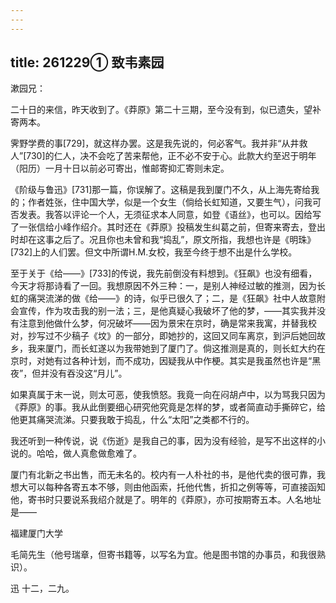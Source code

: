 ```yaml
---
---
---
```

title: 261229① 致韦素园
---




漱园兄：

二十日的来信，昨天收到了。《莽原》第二十三期，至今没有到，似已遗失，望补寄两本。

霁野学费的事[729]，就这样办罢。这是我先说的，何必客气。我并非“从井救人”[730]的仁人，决不会吃了苦来帮他，正不必不安于心。此款大约至迟于明年（阳历）一月十日以前必可寄出，惟邮寄抑汇寄则未定。

《阶级与鲁迅》[731]那一篇，你误解了。这稿是我到厦门不久，从上海先寄给我的；作者姓张，住中国大学，似是一个女生（倘给长虹知道，又要生气），问我可否发表。我答以评论一个人，无须征求本人同意，如登《语丝》，也可以。因给写了一张信给小峰作绍介。其时还在《莽原》投稿发生纠葛之前，但寄来寄去，登出时却在这事之后了。况且你也未曾和我“捣乱”，原文所指，我想也许是《明珠》[732]上的人们罢。但文中所谓H.M.女校，我至今终于想不出是什么学校。

至于关于《给——》[733]的传说，我先前倒没有料想到。《狂飙》也没有细看，今天才将那诗看了一回。我想原因不外三种：一，是别人神经过敏的推测，因为长虹的痛哭流涕的做《给——》的诗，似乎已很久了；二，是《狂飙》社中人故意附会宣传，作为攻击我的别一法；三，是他真疑心我破坏了他的梦，——其实我并没有注意到他做什么梦，何况破坏——因为景宋在京时，确是常来我寓，并替我校对，抄写过不少稿子《坟》的一部分，即她抄的，这回又同车离京，到沪后她回故乡，我来厦门，而长虹遂以为我带她到了厦门了。倘这推测是真的，则长虹大约在京时，对她有过各种计划，而不成功，因疑我从中作梗。其实是我虽然也许是“黑夜”，但并没有吞没这“月儿”。

如果真属于末一说，则太可恶，使我愤怒。我竟一向在闷胡卢中，以为骂我只因为《莽原》的事。我从此倒要细心研究他究竟是怎样的梦，或者简直动手撕碎它，给他更其痛哭流涕。只要我敢于捣乱，什么“太阳”之类都不行的。

我还听到一种传说，说《伤逝》是我自己的事，因为没有经验，是写不出这样的小说的。哈哈，做人真愈做愈难了。

厦门有北新之书出售，而无未名的。校内有一人朴社的书，是他代卖的很可靠，我想大可以每种各寄五本不够，则由他函索，托他代售，折扣之例等等，可直接函知他，寄书时只要说系我绍介就是了。明年的《莽原》，亦可按期寄五本。人名地址是——

福建厦门大学

毛简先生（他号瑞章，但寄书籍等，以写名为宜。他是图书馆的办事员，和我很熟识）。

迅 十二，二九。